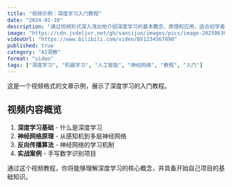 ```yaml
---
title: "视频示例：深度学习入门教程"
date: "2024-01-10"
description: "通过视频形式深入浅出地介绍深度学习的基本概念、原理和应用，适合初学者入门。"
image: "https://cdn.jsdelivr.net/gh/sancijun/images/pics/image-20250630112126960.png"
videoUrl: "https://www.bilibili.com/video/BV1234567890"
published: true
category: "AI洞察"
format: "video"
tags: ["深度学习", "机器学习", "人工智能", "神经网络", "教程", "入门"]
---
```


这是一个视频格式的文章示例，展示了深度学习的入门教程。

## 视频内容概览

1. **深度学习基础** - 什么是深度学习
2. **神经网络原理** - 从感知机到多层神经网络
3. **反向传播算法** - 神经网络的学习机制
4. **实战案例** - 手写数字识别项目

通过这个视频教程，你将能够理解深度学习的核心概念，并具备开始自己项目的基础知识。 